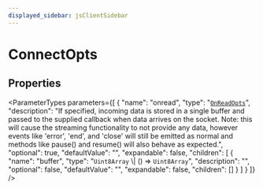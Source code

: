 ```yaml
---
displayed_sidebar: jsClientSidebar
---
```



# ConnectOpts

## Properties

<ParameterTypes parameters={[
  {
    "name": "onread",
    "type": "[`OnReadOpts`](internal.OnReadOpts.mdx)",
    "description": "If specified, incoming data is stored in a single buffer and passed to the supplied callback when data arrives on the socket. Note: this will cause the streaming functionality to not provide any data, however events like 'error', 'end', and 'close' will still be emitted as normal and methods like pause() and resume() will also behave as expected.",
    "optional": true,
    "defaultValue": "",
    "expandable": false,
    "children": [
      {
        "name": "buffer",
        "type": "`Uint8Array` \\| () => `Uint8Array`",
        "description": "",
        "optional": false,
        "defaultValue": "",
        "expandable": false,
        "children": []
      }
    ]
  }
]} />
